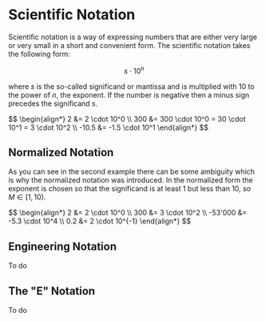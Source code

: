 
# Scientific Notation

Scientific notation is a way of expressing numbers that are either very large or very small in a short and convenient
form. The scientific notation takes the following form:

$$
s \cdot 10^n
$$

where $s$ is the so-called significand or mantissa and is multiplied with 10 to the power of $n$, the exponent. If the
number is negative then a minus sign precedes the significand $s$.

<Callout type="example">
$$
\begin{align*}
2 &= 2 \cdot 10^0 \\
300 &= 300 \cdot 10^0 = 30 \cdot 10^1 = 3 \cdot 10^2 \\
-10.5 &= -1.5 \cdot 10^1
\end{align*}
$$
</Callout>

## Normalized Notation

As you can see in the second example there can be some ambiguity which is why the normalized notation was introduced.
In the normalized form the exponent is chosen so that the significand is at least 1 but less than 10, so $M \in [1,10)$.

<Callout type="example">
$$
\begin{align*}
2 &= 2 \cdot 10^0 \\
300 &= 3 \cdot 10^2 \\
-53'000 &= -5.3 \cdot 10^4 \\
0.2 &= 2 \cdot 10^{-1}
\end{align*}
$$
</Callout>

## Engineering Notation

<Callout type="todo" >To do</Callout>

## The "E" Notation

<Callout type="todo" >To do</Callout>
